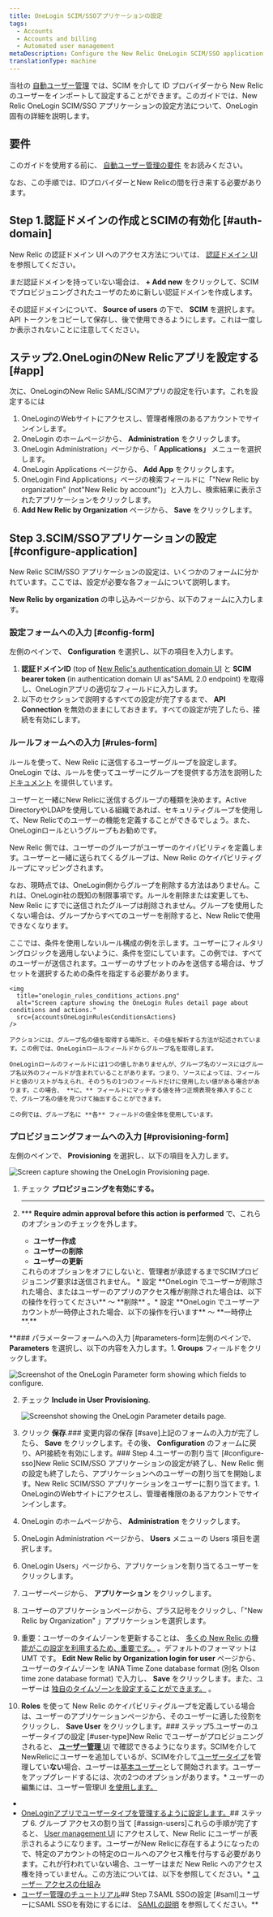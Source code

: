 ```yaml
---
title: OneLogin SCIM/SSOアプリケーションの設定
tags:
  - Accounts
  - Accounts and billing
  - Automated user management
metaDescription: Configure the New Relic OneLogin SCIM/SSO application for your organization.
translationType: machine
---
```






当社の [自動ユーザー管理](/docs/accounts/accounts/automated-user-management/automated-user-provisioning-single-sign) では、SCIM を介して ID プロバイダーから New Relic のユーザーをインポートして設定することができます。このガイドでは、New Relic OneLogin SCIM/SSO アプリケーションの設定方法について、OneLogin 固有の詳細を説明します。

## 要件

このガイドを使用する前に、 [自動ユーザー管理の要件](/docs/assign-users-automated-provisioning-allow-single-sign#requirements) をお読みください。

なお、この手順では、IDプロバイダーとNew Relicの間を行き来する必要があります。

## Step 1.認証ドメインの作成とSCIMの有効化 [#auth-domain]

New Relic の認証ドメイン UI へのアクセス方法については、 [認証ドメイン UI](/docs/accounts/accounts-billing/new-relic-one-user-management/authentication-domains-saml-sso-scim-more/#manage-user-type-scim) を参照してください。

まだ認証ドメインを持っていない場合は、 **+ Add new** をクリックして、SCIM でプロビジョニングされたユーザのために新しい認証ドメインを作成します。

その認証ドメインについて、 **Source of users** の下で、 **SCIM** を選択します。API トークンをコピーして保存し、後で使用できるようにします。これは一度しか表示されないことに注意してください。

## ステップ2.OneLoginのNew Relicアプリを設定する [#app]

次に、OneLoginのNew Relic SAML/SCIMアプリの設定を行います。これを設定するには

1. OneLoginのWebサイトにアクセスし、管理者権限のあるアカウントでサインインします。
2. OneLogin のホームページから、 **Administration** をクリックします。
3. OneLogin Administration」ページから、「 **Applications」** メニューを選択します。
4. OneLogin Applications ページから、 **Add App** をクリックします。
5. OneLogin Find Applications」ページの検索フィールドに「"New Relic by organization" (not"New Relic by account")」と入力し、検索結果に表示されたアプリケーションをクリックします。
6. **Add New Relic by Organization** ページから、 **Save** をクリックします。

## Step 3.SCIM/SSOアプリケーションの設定 [#configure-application]

New Relic SCIM/SSO アプリケーションの設定は、いくつかのフォームに分かれています。ここでは、設定が必要な各フォームについて説明します。

**New Relic by organization** の申し込みページから、以下のフォームに入力します。

### 設定フォームへの入力 [#config-form]

左側のペインで、 **Configuration** を選択し、以下の項目を入力します。

1. **認証ドメインID** (top of [New Relic's authentication domain UI](/docs/accounts/accounts-billing/new-relic-one-user-management/authentication-domains-saml-sso-scim-more) と **SCIM bearer token** (in authentication domain UI as"SAML 2.0 endpoint) を取得し、OneLoginアプリの適切なフィールドに入力します。
2. 以下のセクションで説明するすべての設定が完了するまで、 **API Connection** を無効のままにしておきます。すべての設定が完了したら、接続を有効にします。

### ルールフォームへの入力 [#rules-form]

ルールを使って、New Relic に送信するユーザーグループを設定します。OneLogin では、ルールを使ってユーザーにグループを提供する方法を説明した [ドキュメント](https://developers.onelogin.com/scim/create-app#scim_rules) を提供しています。

ユーザーと一緒にNew Relicに送信するグループの種類を決めます。Active DirectoryやLDAPを使用している組織であれば、セキュリティグループを使用して、New Relicでのユーザーの機能を定義することができるでしょう。また、OneLoginロールというグループもお勧めです。

New Relic 側では、ユーザーのグループがユーザーのケイパビリティを定義します。ユーザーと一緒に送られてくるグループは、New Relic のケイパビリティグループにマッピングされます。

なお、現時点では、OneLogin側からグループを削除する方法はありません。これは、OneLogin社の既知の制限事項です。ルールを削除または変更しても、New Relic にすでに送信されたグループは削除されません。グループを使用したくない場合は、グループからすべてのユーザーを削除すると、New Relicで使用できなくなります。

<CollapserGroup>
  <Collapser
    id="rule-example"
    title="アクションのみを使用するルール"
  >
    ここでは、条件を使用しないルール構成の例を示します。ユーザーにフィルタリングロジックを適用しないように、条件を空にしています。この例では、すべてのユーザーが送信されます。ユーザーのサブセットのみを送信する場合は、サブセットを選択するための条件を指定する必要があります。

    <img
      title="onelogin_rules_conditions_actions.png"
      alt="Screen capture showing the OneLogin Rules detail page about conditions and actions."
      src={accountsOneLoginRulesConditionsActions}
    />

    アクションには、グループ名の値を取得する場所と、その値を解析する方法が記述されています。この例では、OneLoginロールフィールドからグループ名を取得します。

    OneLoginロールのフィールドには1つの値しかありませんが、グループ名のソースにはグループ名以外のフィールドが含まれていることがあります。つまり、ソースによっては、フィールドと値のリストが与えられ、そのうちの1つのフィールドだけに使用したい値がある場合があります。この場合、 **に、** フィールドにマッチする値を持つ正規表現を挿入することで、グループ名の値を見つけて抽出することができます。

    この例では、グループ名に **各** フィールドの値全体を使用しています。
  </Collapser>
</CollapserGroup>

### プロビジョニングフォームへの入力 [#provisioning-form]

左側のペインで、 **Provisioning** を選択し、以下の項目を入力します。

<img
  title="onelogin_provisioning_form.png"
  alt="Screen capture showing the OneLogin Provisioning page."
  src={accountsOneLoginProvisioningForm}
/>

1. チェック **プロビジョニングを有効にする。**

   ****

2. *** **Require admin approval before this action is performed** で、これらのオプションのチェックを外します。

     * **ユーザー作成**
     * **ユーザーの削除**
     * **ユーザーの更新**

     <Callout variant="tip">
       これらのオプションをオフにしないと、管理者が承認するまでSCIMプロビジョニング要求は送信されません。
     </Callout>* 設定 **OneLogin でユーザーが削除された場合、またはユーザーのアプリのアクセス権が削除された場合は、以下の操作を行ってください** ～ **削除** 。* 設定 **OneLogin でユーザーアカウントが一時停止された場合、以下の操作を行います** ～ **一時停止**.**

**### パラメーターフォームへの入力 [#parameters-form]左側のペインで、 **Parameters** を選択し、以下の内容を入力します。1. **Groups** フィールドをクリックします。

   <img
     title="onelogin_parameter_form_general.png"
     alt="Screenshot of the OneLogin Parameter form showing which fields to configure."
     src={accountsOneLoginGeneralParameterForm}
   />

2. チェック **Include in User Provisioning**.

   <img
     title="onelogin_parameter_form_specific.png"
     alt="Screenshot showing the OneLogin Parameter details page."
     src={accountsOneLoginParameterFormSpecific}
   />

3. クリック **保存**.### 変更内容の保存 [#save]上記のフォームの入力が完了したら、 **Save** をクリックします。その後、 **Configuration** のフォームに戻り、API接続を有効にします。### Step 4.ユーザーの割り当て [#configure-sso]New Relic SCIM/SSO アプリケーションの設定が終了し、New Relic 側の設定も終了したら、アプリケーションへのユーザーの割り当てを開始します。New Relic SCIM/SSO アプリケーションをユーザーに割り当てます。1. OneLoginのWebサイトにアクセスし、管理者権限のあるアカウントでサインインします。
2. OneLogin のホームページから、 **Administration** をクリックします。
3. OneLogin Administration ページから、 **Users** メニューの Users 項目を選択します。
4. OneLogin Users」ページから、アプリケーションを割り当てるユーザーをクリックします。
5. ユーザーページから、 **アプリケーション** をクリックします。
6. ユーザーのアプリケーションページから、プラス記号をクリックし、「"New Relic by Organization" 」アプリケーションを選択します。
7. 重要：ユーザーのタイムゾーンを更新することは、 [多くの New Relic の機能がこの設定を利用するため、重要です。](/docs/accounts/accounts-billing/general-account-settings/default-time-zone-setting) 。デフォルトのフォーマットは UMT です。 **Edit New Relic by Organization login for user** ページから、ユーザーのタイムゾーンを IANA Time Zone database format (別名 Olson time zone database format) で入力し、 **Save** をクリックします。また、ユーザーは [独自のタイムゾーンを設定することができます。](/docs/accounts/accounts-billing/general-account-settings/default-time-zone-setting) 。
8. **Roles** を使って New Relic のケイパビリティグループを定義している場合は、ユーザーのアプリケーションページから、そのユーザーに適した役割をクリックし、 **Save User** をクリックします。### ステップ5.ユーザーのユーザータイプの設定 [#user-type]New Relic でユーザーがプロビジョニングされると、 [**ユーザー管理** UI](/docs/accounts/accounts-billing/new-relic-one-user-management/user-management-ui-and-tasks#where) で確認できるようになります。SCIMを介してNewRelicにユーザーを追加しているが、SCIMを介して[ユーザータイプ](/docs/accounts/accounts-billing/new-relic-one-user-management/user-type)を管理してい**ない**場合、ユーザーは[基本ユーザー](/docs/accounts/accounts-billing/new-relic-one-user-management/user-type)として開始されます。ユーザーをアップグレードするには、次の2つのオプションがあります。* ユーザーの編集には、ユーザー管理UI [を使用します。](/docs/accounts/accounts-billing/new-relic-one-user-management/user-management-ui-and-tasks#edit-user-type)
* [](/docs/accounts/accounts-billing/new-relic-one-user-management/user-management-ui-and-tasks#edit-user-type)
* [](/docs/accounts/accounts-billing/new-relic-one-user-management/user-management-ui-and-tasks#edit-user-type)[OneLoginアプリでユーザータイプを管理するように設定します。](/docs/accounts/accounts-billing/new-relic-one-user-management/authentication-domains-saml-sso-scim-more/#manage-user-type-scim)## ステップ 6. グループ アクセスの割り当て [#assign-users]これらの手順が完了すると、 [User management UI](/docs/accounts/accounts-billing/new-relic-one-user-management/user-management-ui-and-tasks#where) にアクセスして、New Relic にユーザーが表示されるようになります。ユーザーがNew Relicに存在するようになったので、特定のアカウントの特定のロールへのアクセス権を付与する必要があります。これが行われていない場合、ユーザーはまだ New Relic へのアクセス権を持っていません。この方法については、以下を参照してください。* [ユーザー アクセスの仕組み](/docs/accounts/accounts-billing/new-relic-one-user-management/user-management-concepts#understand-concepts)
* [ユーザー管理のチュートリアル](/docs/accounts/accounts-billing/new-relic-one-user-management/tutorial-add-new-user-groups-roles-new-relic-one-user-model/)## Step 7.SAML SSOの設定 [#saml]ユーザーにSAML SSOを有効にするには、 [SAMLの説明](/docs/accounts/accounts-billing/new-relic-one-user-management/authentication-domains-saml-sso-scim-more/#authentication) を参照してください。**
